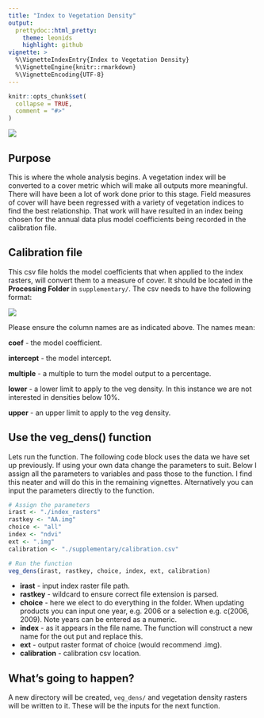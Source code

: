 ```yaml
---
title: "Index to Vegetation Density"
output: 
  prettydoc::html_pretty:
    theme: leonids
    highlight: github
vignette: >
  %\VignetteIndexEntry{Index to Vegetation Density}
  %\VignetteEngine{knitr::rmarkdown}
  %\VignetteEncoding{UTF-8}
---
```


```r
knitr::opts_chunk$set(
  collapse = TRUE,
  comment = "#>"
)
```

![](plots/tree_logo_small.png)

## Purpose
This is where the whole analysis begins. A vegetation index will be converted to 
a cover metric which will make all outputs more meaningful. There will have been 
a lot of work done prior to this stage. Field measures of cover will have been 
regressed with a variety of vegetation indices to find the best relationship. 
That work will have resulted in an index being chosen for the annual data plus 
model coefficients being recorded in the calibration file.

## Calibration file
This csv file holds the model coefficients that when applied to the index rasters, 
will convert them to a measure of cover. It should be located in the 
**Processing Folder** in `supplementary/`. The csv needs to have the following 
format:

![](plots/calib.png)

Please ensure the column names are as indicated above. The names mean:

**coef** - the model coefficient.

**intercept** - the model intercept.

**multiple** - a multiple to turn the model output to a percentage.

**lower** - a lower limit to apply to the veg density. In this instance we are not 
interested in densities below 10%.

**upper** - an upper limit to apply to the veg density. 

## Use the veg_dens() function
Lets run the function. The following code block uses the data we have set up 
previously. If using your own data change the parameters to suit. Below I assign 
all the parameters to variables and pass those to the function. I find this 
neater and will do this in the remaining vignettes. Alternatively you can input the 
parameters directly to the function.

```r
# Assign the parameters
irast <- "./index_rasters"
rastkey <- "AA.img"
choice <- "all"
index <- "ndvi"
ext <- ".img"
calibration <- "./supplementary/calibration.csv"

# Run the function
veg_dens(irast, rastkey, choice, index, ext, calibration)
```

* **irast** - input index raster file path.
* **rastkey** - wildcard to ensure correct file extension is parsed. 
* **choice** - here we elect to do everything in the folder. When updating products 
you can input one year, e.g. 2006 or a selection e.g. c(2006, 2009). Note years 
can be entered as a numeric.
* **index** - as it appears in the file name. The function will construct a new name 
for the out put and replace this.
* **ext** - output raster format of choice (would recommend .img).
* **calibration** - calibration csv location.

## What's going to happen?
A new directory will be created, `veg_dens/` and vegetation density rasters will 
be written to it. These will be the inputs for the next function.

